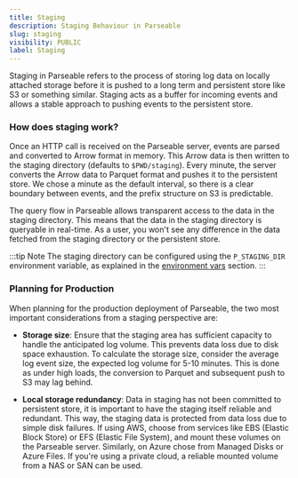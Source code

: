 ```yaml
---
title: Staging
description: Staging Behaviour in Parseable
slug: staging
visibility: PUBLIC
label: Staging
---
```


<head>
<title>Parseable Staging Behaviour: How does ingestion work in Parseable | Parseable</title>
<meta charSet="utf-8" />
<meta name="twitter:card" content="summary" />
</head>

Staging in Parseable refers to the process of storing log data on locally attached storage before it is pushed to a long term and persistent store like S3 or something similar. Staging acts as a buffer for incoming events and allows a stable approach to pushing events to the persistent store.

### How does staging work?

Once an HTTP call is received on the Parseable server, events are parsed and converted to Arrow format in memory. This Arrow data is then written to the staging directory (defaults to `$PWD/staging`). Every minute, the server converts the Arrow data to Parquet format and pushes it to the persistent store. We chose a minute as the default interval, so there is a clear boundary between events, and the prefix structure on S3 is predictable. 

The query flow in Parseable allows transparent access to the data in the staging directory. This means that the data in the staging directory is queryable in real-time. As a user, you won't see any difference in the data fetched from the staging directory or the persistent store.

:::tip Note
The staging directory can be configured using the `P_STAGING_DIR` environment variable, as explained in the [environment vars](/docs/environment-variables) section.
:::

### Planning for Production

When planning for the production deployment of Parseable, the two most important considerations from a staging perspective are:

- **Storage size**: Ensure that the staging area has sufficient capacity to handle the anticipated log volume. This prevents data loss due to disk space exhaustion. To calculate the storage size, consider the average log event size, the expected log volume for 5-10 minutes. This is done as under high loads, the conversion to Parquet and subsequent push to S3 may lag behind.

- **Local storage redundancy**: Data in staging has not been committed to persistent store, it is important to have the staging itself reliable and redundant. This way, the staging data is protected from data loss due to simple disk failures. If using AWS, choose from services like EBS (Elastic Block Store) or EFS (Elastic File System), and mount these volumes on the Parseable server. Similarly, on Azure chose from Managed Disks or Azure Files. If you're using a private cloud, a reliable mounted volume from a NAS or SAN can be used.
